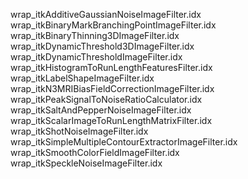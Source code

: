 wrap_itkAdditiveGaussianNoiseImageFilter.idx
wrap_itkBinaryMarkBranchingPointImageFilter.idx
wrap_itkBinaryThinning3DImageFilter.idx
wrap_itkDynamicThreshold3DImageFilter.idx
wrap_itkDynamicThresholdImageFilter.idx
wrap_itkHistogramToRunLengthFeaturesFilter.idx
wrap_itkLabelShapeImageFilter.idx
wrap_itkN3MRIBiasFieldCorrectionImageFilter.idx
wrap_itkPeakSignalToNoiseRatioCalculator.idx
wrap_itkSaltAndPepperNoiseImageFilter.idx
wrap_itkScalarImageToRunLengthMatrixFilter.idx
wrap_itkShotNoiseImageFilter.idx
wrap_itkSimpleMultipleContourExtractorImageFilter.idx
wrap_itkSmoothColorFieldImageFilter.idx
wrap_itkSpeckleNoiseImageFilter.idx

